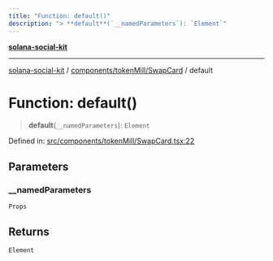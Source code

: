 ```yaml
---
title: "Function: default()"
description: "> **default**(`__namedParameters`): `Element`"
---
```


[**solana-social-kit**](../../../../README.mdx)

***

[solana-social-kit](../../../../README.mdx) / [components/tokenMill/SwapCard](../README.mdx) / default

# Function: default()

> **default**(`__namedParameters`): `Element`

Defined in: [src/components/tokenMill/SwapCard.tsx:22](https://github.com/SendArcade/solana-social-starter/blob/03568260ca96ed63f77049843c721de1cb011893/src/components/tokenMill/SwapCard.tsx#L22)

## Parameters

### \_\_namedParameters

`Props`

## Returns

`Element`
